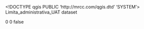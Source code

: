 <!DOCTYPE qgis PUBLIC 'http://mrcc.com/qgis.dtd' 'SYSTEM'>
<qgis version="3.32.0-Lima">
  <identifier>Limita_administrativa_UAT</identifier>
  <parentidentifier></parentidentifier>
  <language></language>
  <type>dataset</type>
  <title>Limita_administrativa_UAT</title>
  <abstract></abstract>
  <links/>
  <dates/>
  <fees></fees>
  <encoding></encoding>
  <crs>
    <spatialrefsys nativeFormat="Wkt">
      <wkt></wkt>
      <proj4></proj4>
      <srsid>0</srsid>
      <srid>0</srid>
      <authid></authid>
      <description></description>
      <projectionacronym></projectionacronym>
      <ellipsoidacronym></ellipsoidacronym>
      <geographicflag>false</geographicflag>
    </spatialrefsys>
  </crs>
  <extent/>
</qgis>
